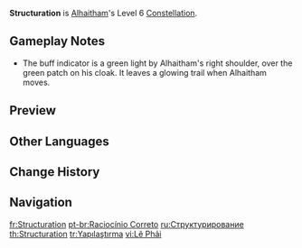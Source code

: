 {{Constellation Infobox
|image       = Constellation Structuration.png
|character   = Alhaitham
|level       = 6
|description = Alhaitham gains the following effects:<ul><li>2 seconds after [[Particular Field: Fetters of Phenomena]] is unleashed, he will generate 3 Chisel-Light Mirrors regardless of the number of mirrors consumed.</li><li>If Alhaitham generates Chisel-Light Mirrors when their numbers have already maxed out, his [[CRIT Rate]] and [[CRIT DMG]] will increase by 10% and 70% respectively for 6s. If this effect is triggered again during its initial duration, the duration remaining will be increased by 6s.</li></ul>
|utility1    = CRIT Rate
|utility2    = CRIT DMG
}}
'''Structuration''' is [[Alhaitham]]'s Level 6 [[Constellation]].

==Gameplay Notes==
* The buff indicator is a green light by Alhaitham's right shoulder, over the green patch on his cloak. It leaves a glowing trail when Alhaitham moves.

==Preview==
{{Preview
|file1    = Structuration Preview 1
|caption1 = Regenerating 3 Chisel-Light Mirrors regardless of the number of mirrors consumed

|file2    = Structuration Preview 2
|caption2 = CRIT buff indicator
}}

==Other Languages==
{{Other Languages
|en      = Structuration
|zhs     = 正理
|zhs_rm  = Zhènglǐ
|zht     = 正理
|zht_rm  = Zhènglǐ
|zh_tl   = 
|ja      = ストラクタレーション
|ja_rm   = Sutorakutareeshon
|ja_tl   = Structuration
|ko      = 정리
|ko_tl   = Organization
|es      = Validez
|es_tl   = Validity
|fr      = Structuration
|fr_tl   = Structuration
|ru      = Структурирование
|ru_tl   = Structuring
|th      = Structuration
|vi      = Lẽ Phải
|vi_tl   = 
|de      = Strukturierung
|de_tl   = Structuration
|id      = Validity
|pt      = Raciocínio Correto
|pt_tl   = Correct Reasoning
|tr      = Yapılaştırma
|tr_tl   = Structuration
|it      = Strutturazione
|it_tl   = Structuring
}}

==Change History==
{{Change History|3.4}}

==Navigation==
{{Talent Navbox|Alhaitham}}

[[fr:Structuration]]
[[pt-br:Raciocínio Correto]]
[[ru:Структурирование]]
[[th:Structuration]]
[[tr:Yapılaştırma]]
[[vi:Lẽ Phải]]